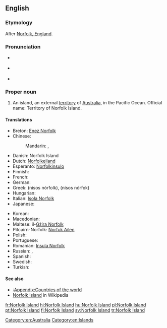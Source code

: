 ==English==
{{wikipedia}}

===Etymology===
After [[w:Norfolk, England|Norfolk, England]].

===Pronunciation===
* {{a|UK}} {{IPA|/ˈnɔː.fək ˈaɪ.lənd/}}
* {{a|US}} {{IPA|/ˈnɔɹ.fɔk ˈaɪ.lənd/}}
* {{audio|en-us-Norfolk Island.ogg|Audio (US)}}

===Proper noun===
{{en-proper noun|head=[[Norfolk]] [[island|Island]]}}

# An island, an external [[territory]] of [[Australia]], in the Pacific Ocean. Official name: Territory of Norfolk Island.

====Translations====
{{trans-top|external territory of Australia}}
* Breton: [[Enez Norfolk]]
* Chinese:
*: Mandarin: {{t-|cmn|諾福克島|sc=Hani}}, {{t-|cmn|诺福克岛|tr=Nuòfúkè dǎo|sc=Hani}}
* Danish: Norfolk Island
* Dutch: [[Norfolkeiland]]
* Esperanto: [[Norfolkinsulo]]
* Finnish: {{t+|fi|Norfolkinsaari}}
* French: {{t+|fr|île Norfolk|f}}
* German: {{t-|de|Norfolkinsel|f}}
* Greek: {{t-|el|Νήσος Νόρφολκ|f}} (nísos nórfolk), {{t-|el|Νήσος Νόρφοκ|f}} (nísos nórfok)
* Hungarian: {{t+|hu|Norfolk-sziget}}
* Italian: [[Isola Norfolk]]
* Japanese: {{t-|ja|ノーフォーク島|tr=Nōfōku-tō|sc=Jpan}}
{{trans-mid}}
* Korean: {{t-|ko|노퍽 섬|tr=Nopeok seom|sc=Kore}}
* Macedonian: {{t-|mk|Норфолк|m|tr=Nórfolk}}
* Maltese: il-[[Gżira Norfolk]]
* Pitcairn-Norfolk: [[Norfuk Ailen]]
* Polish: {{t+|pl|Norfolk}}
* Portuguese: {{t-|pt|ilha Norfolk|f}}
* Romanian: [[Insula Norfolk]]
* Russian: {{t-|ru|Норфолк|m|tr=Nórfolk|sc=Cyrl}}, {{t-|ru|остров Норфолк|m|tr=óstrov Nórfolk|sc=Cyrl}}
* Spanish: {{t-|es|isla Norfolk|f}}
* Swedish: {{t+|sv|Norfolkön}}
* Turkish: {{t+|tr|Norfolk Adası}}
{{trans-bottom}}

====See also====
* [[:Appendix:Countries of the world]]
* [[w:Norfolk Island|Norfolk Island]] in Wikipedia

[[Category:en:Australia]]
[[Category:en:Islands]]

[[fr:Norfolk Island]]
[[hi:Norfolk Island]]
[[hu:Norfolk Island]]
[[pl:Norfolk Island]]
[[pt:Norfolk Island]]
[[fi:Norfolk Island]]
[[sv:Norfolk Island]]
[[tr:Norfolk Island]]